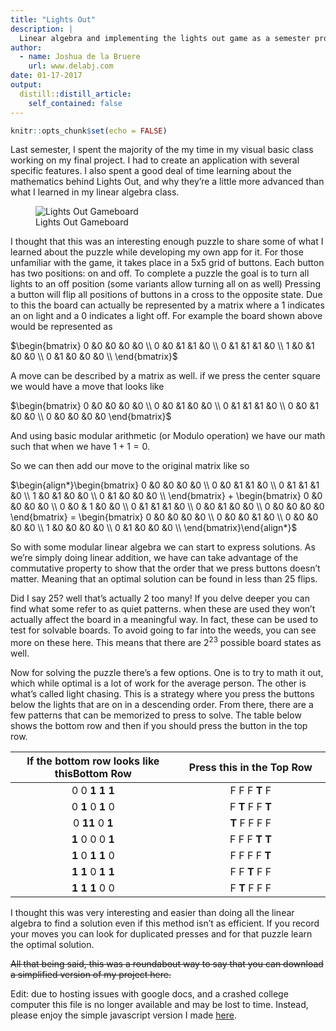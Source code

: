 ```yaml
---
title: "Lights Out"
description: |
  Linear algebra and implementing the lights out game as a semester project.
author:
  - name: Joshua de la Bruere
    url: www.delabj.com
date: 01-17-2017
output:
  distill::distill_article:
    self_contained: false
---
```


```r
knitr::opts_chunk$set(echo = FALSE)
```

Last semester, I spent the majority of the my time in my visual basic class working on my final project. I had to create an application with several specific features. I also spent a good deal of time learning about the mathematics behind Lights Out, and why they're a little more advanced than what I learned in my linear algebra class.

![Lights Out Gameboard](img/lightout.jpg)

I thought that this was an interesting enough puzzle to share some of what I learned about the puzzle while developing my own app for it. For those unfamiliar with the game, it takes place in a 5x5 grid of buttons. Each button has two positions: on and off. To complete a puzzle the goal is to turn all lights to an off position (some variants allow turning all on as well) Pressing a button will flip all positions of buttons in a cross to the opposite state. Due to this the board can actually be represented by a matrix where a 1 indicates an on light and a 0 indicates a light off. For example the board shown above would be represented as

$\begin{bmatrix}
 0 &0 &0 &0 &0 \\
 0 &0 &1 &1 &0 \\
 0 &1 &1 &1 &0 \\  
 1 &0 &1 &0 &0 \\
 0 &1 &0 &0 &0 \\
\end{bmatrix}$

A move can be described by a matrix as well. if we press the center square we would have a move that looks like

$\begin{bmatrix}
 0 &0 &0 &0  &0 \\
 0 &0 &1 &0  &0 \\
 0 &1 &1 &1  &0 \\
 0 &0 &1 &0  &0 \\
 0 &0 &0 &0  &0
\end{bmatrix}$

And using basic modular arithmetic (or Modulo operation) we have our math such that when we have $1+1 = 0$.

So we can then add our move to the original matrix like so

$\begin{align*}\begin{bmatrix}
 0 &0 &0 &0 &0 \\
 0 &0 &1 &1 &0 \\
 0 &1 &1 &1 &0 \\  
 1 &0 &1 &0 &0 \\
 0 &1 &0 &0 &0 \\
\end{bmatrix} +
\begin{bmatrix}
 0 &0 &0 &0  &0 \\
 0 &0 & 1 &0  &0 \\
 0 &1 &1 &1  &0 \\
 0 &0 &1 &0  &0 \\
 0 &0 &0 &0  &0
\end{bmatrix} = \begin{bmatrix}
 0 &0 &0 &0 &0 \\
 0 &0 &0 &1 &0 \\
 0 &0 &0 &0 &0 \\  
 1 &0 &0 &0 &0 \\
 0 &1 &0 &0 &0 \\
\end{bmatrix}\end{align*}$

So with some modular linear algebra we can start to express solutions. As we're simply doing linear addition, we have can take advantage of the commutative property to show that the order that we press buttons doesn't matter. Meaning that an optimal solution can be found in less than 25 flips. 

Did I say 25? well that's actually 2 too many! If you delve deeper you can find what some refer to as quiet patterns. when these are used they won't actually affect the board in a meaningful way. In fact, these can be used to test for solvable boards. To avoid going to far into the weeds, you can see more on these here. This means that there are $2^{23}$ possible board states as well. 

Now for solving the puzzle there's a few options. One is to try to math it out, which while optimal is a lot of work for the average person. The other is what's called light chasing. This is a strategy where you press the buttons below the lights that are on in a descending order. From there, there are a few patterns that can be memorized to press to solve.  The table below shows the bottom row and then if you should press the button in the top row.

|If the bottom row looks like thisBottom Row |Press this in the	Top Row  | 
|:---------:|:--------:|
|0 0 <b>1 1 1</b>  |	F F F <b>T</b> F|
|0 <b>1</b> 0 <b>1</b> 0  |	F <b>T</b> F F <B>T</b>|
|0 <b>1</b><b>1</b> 0 <b>1</b> |	<B>T</b> F F F F|
|<b>1</b> 0 0 0 <b>1</b>  |	F F F <B>T</b> <B>T</b>|
|<b>1</b> 0 <b>1</b> <b>1</b> 0  |	F F F F <B>T</b>|
|<b>1</b> <b>1</b> 0 <b>1</b> <b>1</b>  |	F F <B>T</b> F F|
|<b>1</b> <b>1</b> <b>1</b> 0 0  |	F <B>T</b> F F F|


I thought this was very interesting and easier than doing all the linear algebra to find a solution even if this method isn't as efficient. If you record your moves you can look for duplicated presses and for that puzzle learn the optimal solution. 

~~All that being said, this was a roundabout way to say that you can download a simplified version of my project here.~~

Edit: due to hosting issues with google docs, and a crashed college computer this file is no longer available and may be lost to time. Instead, please enjoy the simple javascript version I made [here](https://delabj.com/Portfolio/logame/).